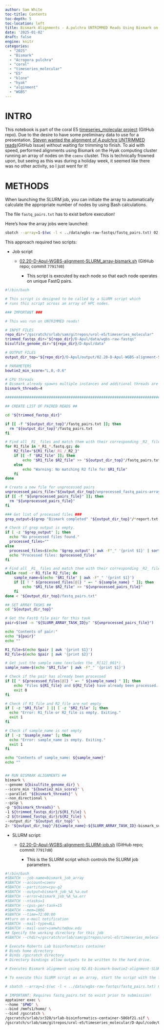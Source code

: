 ```yaml
---
author: Sam White
toc-title: Contents
toc-depth: 5
toc-location: left
title: Bismark Alignments - A.pulchra UNTRIMMED Reads Using Bismark on Hyak
date: '2025-01-02'
draft: false
engine: knitr
categories: 
  - "2025"
  - "Bismark"
  - "Acropora pulchra"
  - "coral"
  - "timeseries_molecular"
  - "E5"
  - "klone"
  - "hyak"
  - "alginment"
  - "WGBS"
---
```

# INTRO

This notebook is part of the coral E5 [timeseries_molecular project](https://github.com/urol-e5/timeseries_molecular) (GitHub repo). Due to the desire to have some preliminary data to use for a presentation, [Steven wanted the alignment of _A.pulchra_ UNTRIMMED reads](https://github.com/RobertsLab/resources/issues/2063#issue-2764616293)(GitHub Issue) without waiting for trimming to finish. To aid with speed, performed alignments using Bismark on the Hyak computing cluster running an array of nodes on the `coenv` cluster. This is technically frowned upon, but seeing as this was during a holiday week, it seemed like there was no other activity, so I just went for it!

# METHODS

:::: {.callout-important}
When launching the SLURM job, you can initiate the array to automatically calculate the appropriate number of nodes by using Bash calculations.

The file `fastq_pairs.txt` has to exist before execution!

Here's how the array jobs were launched:

```bash
sbatch --array=1-$(wc -l < ../data/wgbs-raw-fastqs/fastq_pairs.txt) 02.20-D-Apul-WGBS-alignment-SLURM-job.sh
```

:::

This approach required two scripts:

- Job script

  - [02.20-D-Apul-WGBS-alignment-SLURM_array-bismark.sh](https://github.com/urol-e5/timeseries_molecular/blob/77917d03e21170f5226aae97a21ee872ab9d9045/D-Apul/code/02.20-D-Apul-WGBS-alignment-SLURM_array-bismark.sh) (GitHub repo; commit `77917d0`)

    - This script is executed by each node so that each node operates on unique FastQ pairs.

```bash
#!/bin/bash

# This script is designed to be called by a SLURM script which
# runs this script across an array of HPC nodes.

### IMPORTANT ###

# This was run on UNTRIMMED reads!

# INPUT FILES
repo_dir="/gscratch/srlab/sam/gitrepos/urol-e5/timeseries_molecular"
trimmed_fastqs_dir="${repo_dir}/D-Apul/data/wgbs-raw-fastqs"
bisulfite_genome_dir="${repo_dir}/D-Apul/data"

# OUTPUT FILES
output_dir_top="${repo_dir}/D-Apul/output/02.20-D-Apul-WGBS-alignment-SLURM_array-bismark"

# PARAMETERS
bowtie2_min_score="L,0,-0.6"

# CPU threads
# Bismark already spawns multiple instances and additional threads are multiplicative."
bismark_threads=4

###################################################################################

## CREATE LIST OF PAIRED READS ##

cd "${trimmed_fastqs_dir}"

if [[ -f "${output_dir_top}"/fastq_pairs.txt ]]; then
  rm "${output_dir_top}"/fastq_pairs.txt
fi

# Find all _R1_ files and match them with their corresponding _R2_ files
for R1_file in *_R1_*.fastq.gz; do
    R2_file="${R1_file/_R1_/_R2_}"
    if [[ -f "$R2_file" ]]; then
        echo "$R1_file $R2_file" >> "${output_dir_top}"/fastq_pairs.txt
    else
        echo "Warning: No matching R2 file for $R1_file"
    fi
done

# Create a new file for unprocessed pairs
unprocessed_pairs_file="${output_dir_top}/unprocessed_fastq_pairs-array-${SLURM_ARRAY_TASK_ID}.txt"
if [[ -f "${unprocessed_pairs_file}" ]]; then
  rm "${unprocessed_pairs_file}"
fi

### Get list of processed files ###
grep_output=$(grep "Bismark completed" "${output_dir_top}"/*report.txt 2>/dev/null)

# Check if grep output is empty.
if [ -z "$grep_output" ]; then
  echo "No processed files found."
  processed_files=""
else
  processed_files=$(echo "$grep_output" | awk -F"_" '{print $1}' | sort | uniq | xargs -n1 basename)
  echo "Processed files: $processed_files"
fi

# Find all _R1_ files and match them with their corresponding _R2_ files
while read -r R1_file R2_file; do
    sample_name=$(echo "$R1_file" | awk -F"_" '{print $1}')
    if [[ ! " ${processed_files[@]} " =~ " ${sample_name} " ]]; then
        echo "$R1_file $R2_file" >> "${unprocessed_pairs_file}"
    fi
done < "${output_dir_top}/fastq_pairs.txt"

## SET ARRAY TASKS ##
cd "${output_dir_top}"

# Get the FastQ file pair for this task
pair=$(sed -n "${SLURM_ARRAY_TASK_ID}p" "${unprocessed_pairs_file}")

echo "Contents of pair:"
echo "${pair}"
echo ""

R1_file=$(echo $pair | awk '{print $1}')
R2_file=$(echo $pair | awk '{print $2}')

# Get just the sample name (excludes the _R[12]_001*)
sample_name=$(echo "$R1_file" | awk -F"_" '{print $1}')

# Check if the pair has already been processed
if [[ " ${processed_files[@]} " =~ " ${sample_name} " ]]; then
    echo "Files ${R1_file} and ${R2_file} have already been processed. Exiting."
    exit 0
fi

# Check if R1_file and R2_file are not empty
if [ -z "$R1_file" ] || [ -z "$R2_file" ]; then
  echo "Error: R1_file or R2_file is empty. Exiting."
  exit 1
fi

# Check if sample_name is not empty
if [ -z "$sample_name" ]; then
  echo "Error: sample_name is empty. Exiting."
  exit 1
fi

echo "Contents of sample_name: ${sample_name}"
echo ""


## RUN BISMARK ALIGNMENTS ##
bismark \
--genome ${bisulfite_genome_dir} \
--score_min "${bowtie2_min_score}" \
--parallel "${bismark_threads}" \
--non_directional \
--gzip \
-p "${bismark_threads}" \
-1 ${trimmed_fastqs_dir}/${R1_file} \
-2 ${trimmed_fastqs_dir}/${R2_file} \
--output_dir "${output_dir_top}" \
2> "${output_dir_top}"/${sample_name}-${SLURM_ARRAY_TASK_ID}-bismark_summary.txt
```

- SLURM script:

  - [02.20-D-Apul-WGBS-alignment-SLURM-job.sh](https://github.com/urol-e5/timeseries_molecular/blob/77917d03e21170f5226aae97a21ee872ab9d9045/D-Apul/code/02.20-D-Apul-WGBS-alignment-SLURM-job.sh) (GitHub repo; commit `77917d0`)

    - This is the SLURM script which controls the SLURM job parameters.

```bash
#!/bin/bash
#SBATCH --job-name=bismark_job_array
#SBATCH --account=coenv
#SBATCH --partition=cpu-g2
#SBATCH --output=bismark_job_%A_%a.out
#SBATCH --error=bismark_job_%A_%a.err
#SBATCH --ntasks=1
#SBATCH --cpus-per-task=15
#SBATCH --mem=100G
#SBATCH --time=72:00:00
##turn on e-mail notification
#SBATCH --mail-type=ALL
#SBATCH --mail-user=samwhite@uw.edu
## Specify the working directory for this job
#SBATCH --chdir=/gscratch/srlab/sam/gitrepos/urol-e5/timeseries_molecular/D-Apul/output/02.20-D-Apul-WGBS-alignment-SLURM_array-bismark/

# Execute Roberts Lab bioinformatics container
# Binds home directory
# Binds /gscratch directory
# Directory bindings allow outputs to be written to the hard drive.

# Executes Bismark alignment using 02.01-bismark-bowtie2-alignment-SLURM-array.sh script.

# To execute this SLURM script as an array, start the script with the following command:

# sbatch --array=1-$(wc -l < ../data/wgbs-raw-fastqs/fastq_pairs.txt) 02.20-D-Apul-WGBS-alignment-SLURM-job.sh

# IMPORTANT: Requires fastq_pairs.txt to exist prior to submission!
apptainer exec \
--home "$PWD" \
--bind /mmfs1/home/ \
--bind /gscratch \
/gscratch/srlab/sr320/srlab-bioinformatics-container-586bf21.sif \
/gscratch/srlab/sam/gitrepos/urol-e5/timeseries_molecular/D-Apul/code/02.20-D-Apul-WGBS-alignment-SLURM_array-bismark.sh
```